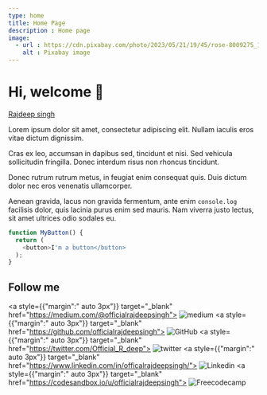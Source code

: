 ```yaml
---
type: home
title: Home Page 
description : Home page
image:
  - url : https://cdn.pixabay.com/photo/2023/05/21/19/45/rose-8009275_1280.jpg
    alt : Pixabay image
---
```


# Hi, welcome 👋

[Rajdeep singh](https://capsule-render.vercel.app/api?type=soft&color=auto&height=400&section=header&text=Build%20and%20Deploy&fontSize=90&animation=fadeIn)

Lorem ipsum dolor sit amet, consectetur adipiscing elit. Nullam iaculis eros vitae dictum dignissim. 

Cras ex leo, accumsan in dapibus sed, tincidunt et nisi. Sed vehicula sollicitudin fringilla. Donec interdum risus non rhoncus tincidunt. 

Donec rutrum rutrum metus, in feugiat enim consequat quis. Duis dictum dolor nec eros venenatis ullamcorper. 

Aenean gravida, lacus non gravida fermentum, ante enim `console.log` facilisis dolor, quis lacinia purus enim sed mauris. Nam viverra justo lectus, sit amet ultrices odio sodales eu.


```js filename="example.js"
function MyButton() {
  return (
    <button>I'm a button</button>
  );
}
```

## Follow me

<div className="flex w-[324px] justify-between" id="badges">

  <a style={{"margin":" auto 3px"}} target="_blank" href="https://medium.com/@officialrajdeepsingh">
    <img title="Medium" alt="medium" src="https://img.shields.io/badge/Medium-12100E?style=for-the-badge&logo=medium&logoColor=white" alt="LinkedIn Badge"/>
  </a> 
  <a style={{"margin":" auto 3px"}} target="_blank" href="https://github.com/officialrajdeepsingh">
    <img title="GitHub" alt="GitHub"  src="https://img.shields.io/badge/github-%23121011.svg?style=for-the-badge&logo=github&logoColor=white"/>
  </a>
  <a style={{"margin":" auto 3px"}} target="_blank" href="https://twitter.com/Official_R_deep">
    <img title="Twitter" alt="twitter"  src="https://img.shields.io/badge/Twitter-%231DA1F2.svg?style=for-the-badge&logo=Twitter&logoColor=white"/>
  </a>
  <a style={{"margin":" auto 3px"}} target="_blank" href="https://www.linkedin.com/in/officalrajdeepsingh/">
    <img title="Linkedin" alt="Linkedin"  src="https://img.shields.io/badge/linkedin-%230077B5.svg?style=for-the-badge&logo=linkedin&logoColor=white"/>
  </a>
   <a style={{"margin":" auto 3px"}} target="_blank" href="https://codesandbox.io/u/officialrajdeepsingh">
    <img title="Freecodecamp" alt="Freecodecamp"  src="https://img.shields.io/badge/Freecodecamp-%23123.svg?&style=for-the-badge&logo=freecodecamp&logoColor=green"/>
  </a>

</div>

